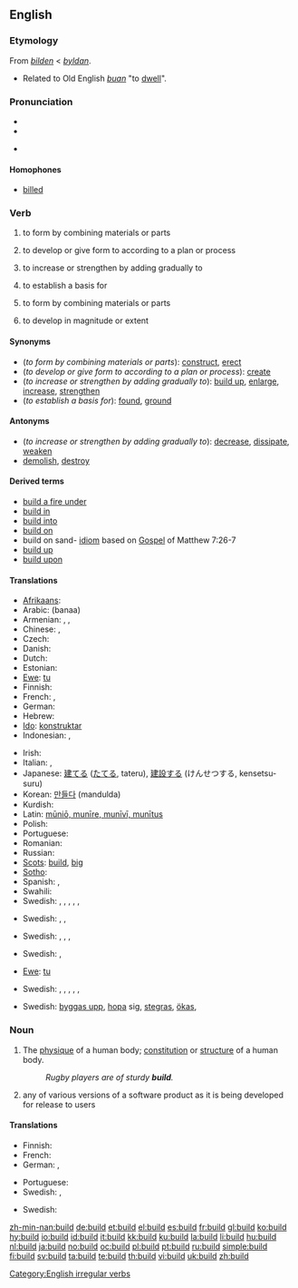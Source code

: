 ==English==

===Etymology===
From {{etyl|enm}} ''[[bilden]]'' < {{etyl|ang}} ''[[byldan]]''.
* Related to Old English ''[[buan]]'' "to [[dwell]]".

===Pronunciation===
* {{IPA|/bɪld/}}
* {{audio|en-us-build.ogg|Audio (US)}}

* {{rhymes|ɪld}}

====Homophones====
* [[billed]]

===Verb===
{{en-verb|builds|building|'''[[built]]''', ''or {{archaic}}'' '''[[builded]]'''}}

# {{transitive}} to form by combining materials or parts
# {{transitive}} to develop or give form to according to a plan or process
# {{transitive}} to increase or strengthen by adding gradually to
# {{transitive}} to establish a basis for
# {{intransitive}} to form by combining materials or parts
# {{intransitive}} to develop in magnitude or extent

====Synonyms====
* (''to form by combining materials or parts''): [[construct]], [[erect]]
* (''to develop or give form to according to a plan or process''): [[create]]
* (''to increase or strengthen by adding gradually to''): [[build up]], [[enlarge]], [[increase]], [[strengthen]]
* (''to establish a basis for''): [[found]], [[ground]]

====Antonyms====
* (''to increase or strengthen by adding gradually to''): [[decrease]], [[dissipate]], [[weaken]]
* [[demolish]], [[destroy]]

====Derived terms====
* [[build a fire under]]
* [[build in]]
* [[build into]]
* [[build on]]
* build on sand- [[idiom]] based on [[Gospel]] of Matthew 7:26-7  
* [[build up]]
* [[build upon]]

====Translations====
{{trans-top|(transitive) to form by combining materials or parts}}
* [[Afrikaans]]: {{t-|af|bou|xs=Afrikaans}}
* Arabic: {{Arab|[[بنى]]}} (banaa)
* Armenian: {{t-|hy|կառուցել|tr=kaṙuc'el|sc=Armn|xs=Armenian}}, {{t-|hy|շինել|tr=šinel|sc=Armn|xs=Armenian}}, {{t-|hy|սարքել|tr=sark'el|sc=Armn|xs=Armenian}}
* Chinese: {{zh-tsp|建設|建设|jiànshè}}, {{t|cmn|建造|tr=jiànzào|sc=Hani|xs=Mandarin}}
* Czech: {{t-|cs|stavět}}
* Danish: {{t-|da|bygge}}
* Dutch: {{t+|nl|bouwen}}
* Estonian: {{t|et|ehitama}}
* [[Ewe]]: [[tu]]
* Finnish: {{t+|fi|rakentaa}}
* French: {{t+|fr|construire}}, {{t+|fr|édifier}}
* German: {{t+|de|bauen}}
* Hebrew: {{t-|he|לבנות|sc=Hebr}}
* [[Ido]]: [[konstruktar]]
* Indonesian: {{t-|id|bangun|alt=membangun|xs=Indonesian}}, {{t-|id|diri|alt=mendirikan|xs=Indonesian}}
{{trans-mid}}
* Irish: {{t-|ga|tóg|xs=Irish}}
* Italian: {{t+|it|costruire}}, {{t-|it|edificare}}
* Japanese: [[建てる]] ([[たてる]], tateru), [[建設]]する (けんせつする, kensetsu-suru)
* Korean: [[만들다]] (mandulda)
* Kurdish: {{ku-Arab|[[دروستکردن]]}}
* Latin: [[munio|mūniō, munīre, munīvī, munītus]]
* Polish: {{t+|pl|budować}}
* Portuguese: {{t+|pt|construir}}
* Romanian: {{t+|ro|clădi}}
* Russian: {{t+|ru|строить|tr=stróit’|sc=Cyrl}}
* [[Scots]]: [[#Scots|build]], [[big#Scots|big]]
* [[Sotho]]: {{t-|st|haha|xs=Sotho}}
* Spanish: {{t+|es|construir}}, {{t-|es|edificar}}
* Swahili: {{t|sw|kujenga|xs=Swahili}}
* Swedish: {{t|sv|anlägga}}, {{t+|sv|bygga}}, {{t|sv|förfärdiga}}, {{t+|sv|uppföra}}, {{t|sv|uppresa}}, {{t|sv|upprätta}}
{{trans-bottom}}

{{trans-top|(transitive) to develop or give form to according to a plan or process}}
* Swedish: {{t+|sv|bygga}}, {{t+|sv|forma}}, {{t+|sv|skapa}}
{{trans-mid}}
{{trans-bottom}}

{{trans-top|(transitive) to increase or strengthen by adding gradually to}}
* Swedish: {{t|sv|bygga upp}}, {{t-|sv|hopa}}, {{t|sv|stegra}}, {{t+|sv|öka}}
{{trans-mid}}
{{trans-bottom}}

{{trans-top|(transitive) to establish a basis for}}
* Swedish: {{t+|sv|bygga}}, {{t+|sv|grunda}}
{{trans-mid}}
{{trans-bottom}}

{{trans-top|(intransitive) to form by combining materials or parts}}
* [[Ewe]]: [[tu]]
{{trans-mid}}
* Swedish: {{t|sv|anläggas}}, {{t|sv|byggas}}, {{t|sv|förfärdigas}}, {{t|sv|uppföras}}, {{t|sv|uppresas}}, {{t|sv|upprättas}}
{{trans-bottom}}

{{trans-top|(intransitive) to develop in magnitude or extent}}
* Swedish: [[byggas upp]], [[hopa]] sig, [[stegras]], [[ökas]],
{{trans-mid}}
{{trans-bottom}}

===Noun===
{{en-noun}}

# The [[physique]] of a human body; [[constitution]] or [[structure]] of a human body.
#: ''Rugby players are of sturdy '''build'''.''
# {{computing}} any of various versions of a software product as it is being developed for release to users

====Translations====
{{trans-top|physique}}
* Finnish: {{t|fi|ruumiinrakenne}}
* French: {{t+|fr|carrure|f}}
* German: {{t+|de|Bau|m}}, {{t|de|Körperbau|m}}
{{trans-mid}}
* Portuguese: {{t+|pt|físico|m}}
* Swedish: {{t+|sv|byggnad|c}}, {{t|sv|kroppsbyggnad|c}}
{{trans-bottom}}

{{trans-top|any version of a software during its development}}
* Swedish: {{t+|sv|build|c}}
{{trans-mid}}
{{trans-bottom}}

[[Category:English irregular verbs]]

[[zh-min-nan:build]]
[[de:build]]
[[et:build]]
[[el:build]]
[[es:build]]
[[fr:build]]
[[gl:build]]
[[ko:build]]
[[hy:build]]
[[io:build]]
[[id:build]]
[[it:build]]
[[kk:build]]
[[ku:build]]
[[la:build]]
[[li:build]]
[[hu:build]]
[[nl:build]]
[[ja:build]]
[[no:build]]
[[oc:build]]
[[pl:build]]
[[pt:build]]
[[ru:build]]
[[simple:build]]
[[fi:build]]
[[sv:build]]
[[ta:build]]
[[te:build]]
[[th:build]]
[[vi:build]]
[[uk:build]]
[[zh:build]]